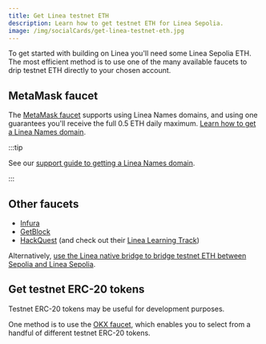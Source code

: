 ```yaml
---
title: Get Linea testnet ETH
description: Learn how to get testnet ETH for Linea Sepolia.
image: /img/socialCards/get-linea-testnet-eth.jpg
---
```


To get started with building on Linea you'll need some Linea Sepolia ETH. The most efficient method
is to use one of the many available faucets to drip testnet ETH directly to your chosen account.

## MetaMask faucet

The [MetaMask faucet](https://docs.metamask.io/developer-tools/faucet/) supports using Linea Names 
domains, and using one guarantees you'll receive the full 0.5 ETH daily maximum. [Learn how to get a
Linea Names domain](https://support.linea.build/explore/ens).

:::tip

See our [support guide to getting a Linea Names domain](https://support.linea.build/explore/ens).

:::

## Other faucets

- [Infura](https://www.infura.io/faucet/linea)
- [GetBlock](https://getblock.io/faucet/linea-sepolia/)
- [HackQuest](https://www.hackquest.io/en/faucets/59141) (and check out their [Linea Learning Track](https://www.hackquest.io/en/learning-track/9be129e7-575b-49bd-a64e-1bbe32427ace))

Alternatively, [use the Linea native bridge to bridge testnet ETH between Sepolia and Linea Sepolia](../how-to/bridge.mdx).

## Get testnet ERC-20 tokens

Testnet ERC-20 tokens may be useful for development purposes.

One method is to use the [OKX faucet](https://www.okx.com/xlayer/faucet/sepoliafaucet), which 
enables you to select from a handful of different testnet ERC-20 tokens.
